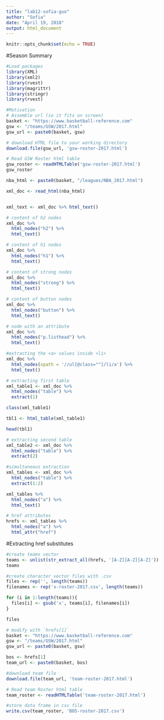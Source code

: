 ---
title: "lab12-sofia-guo"
author: "Sofia"
date: "April 19, 2018"
output: html_document
---

```{r setup, include=FALSE}
knitr::opts_chunk$set(echo = TRUE)
```

#Season Summary
```{r}
#Load packages
library(XML)
library(xml2)
library(rvest)
library(magrittr)
library(stringr)
library(rvest)

#Motivation
# Assemble url (so it fits on screen)
basket <- "https://www.basketball-reference.com"
gsw <- "/teams/GSW/2017.html"
gsw_url <- paste0(basket, gsw)

# download HTML file to your working directory
download.file(gsw_url, 'gsw-roster-2017.html')

# Read GSW Roster html table
gsw_roster <- readHTMLTable('gsw-roster-2017.html')
gsw_roster

nba_html <- paste0(basket, "/leagues/NBA_2017.html")

xml_doc <- read_html(nba_html)


xml_text <- xml_doc %>% html_text()

# content of h2 nodes
xml_doc %>%
  html_nodes("h2") %>%
  html_text() 

# content of h1 nodes
xml_doc %>%
  html_nodes("h1") %>%
  html_text() 

# content of strong nodes
xml_doc %>%
  html_nodes("strong") %>%
  html_text() 

# content of button nodes
xml_doc %>%
  html_nodes("button") %>%
  html_text() 

# node with an attribute
xml_doc %>%
  html_nodes("p.listhead") %>%
  html_text()

#extracting the <a> values inside <li>
xml_doc %>%
  html_nodes(xpath = '//ul[@class=""]/li/a') %>%
  html_text()

# extracting first table 
xml_table1 <- xml_doc %>%
  html_nodes("table") %>%
  extract(1)

class(xml_table1)

tbl1 <- html_table(xml_table1)

head(tbl1)

# extracting second table 
xml_table2 <- xml_doc %>%
  html_nodes("table") %>%
  extract(2)

#simultaneous extraction
xml_tables <- xml_doc %>%
  html_nodes("table") %>%
  extract(1:2)

xml_tables %>% 
  html_nodes("a") %>%
  html_text()

# href attributes
hrefs <- xml_tables %>% 
  html_nodes("a") %>%
  html_attr("href")
```

#Extracting href substitutes
```{r}

#create teams vector
teams <- unlist(str_extract_all(hrefs, '[A-Z][A-Z][A-Z]'))
teams

#create character vector files with .csv
files <- rep('', length(teams))
filenames <- rep('x-roster-2017.csv', length(teams))

for (i in 1:length(teams)){
  files[i] <- gsub('x', teams[i], filenames[i])
}

files

# modify with `hrefs[1]`
basket <- "https://www.basketball-reference.com"
gsw <- "/teams/GSW/2017.html"
gsw_url <- paste0(basket, gsw)

bos <- hrefs[1]
team_url <- paste0(basket, bos)

#download team file
download.file(team_url, 'team-roster-2017.html')

# Read team Roster html table
team_roster <- readHTMLTable('team-roster-2017.html')

#store data frame in csv file
write.csv(team_roster, 'BOS-roster-2017.csv')

```

